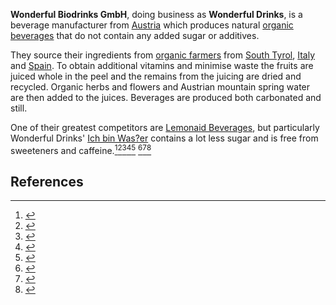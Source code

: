 {{AfC submission|t||ts=20241005220615|u=KorneliaStoiber|ns=118|demo=}}<!-- Important, do not remove this line before article has been created. -->
{{Infobox company
| name                = Wonderful Biodrinks GmbH
| logo                = 
| logo_caption        = 
| logo_upright        = <!-- default: 1 -->
| logo_alt            = 
| type                = 
| industry            = [[Beverages]]
| predecessor         = Pona Sonst Nix GmbH
<!-- or: predecessors = -->
| founded             = {{Start date and age|2014}}<!-- if known: {{Start date and age|YYYY|MM|DD}} in [[city]], country -->
| founder             = [[Anna Abermann]] <!-- or: founders = -->
| defunct             = <!--{{End date|YYYY|MM|DD}} -->
| fate                = 
| successor           = <!-- or:  successors = -->
| hq_location_city    = 
| hq_location_country = [[Austria]]
| area_served         = <!-- or: areas_served = -->
| key_people          = [[Anna Abermann]], [[CEO]]
| products            = 
*[https://www.wonderfuldrinks.com/en/brands/pona Pona]
*[https://www.wonderfuldrinks.com/en/brands/ich-bin-wasser Ich bin Was?er]
*[https://www.wonderfuldrinks.com/de/brands/tssschk TSSSCHK…]
*[https://www.wonderfuldrinks.com/en/brands/bitterschoen bitterschön]
| owner               = <!-- or: owners = -->
| num_employees       = 
| num_employees_year  = <!-- Year of num_employees data (if known) -->
| parent              = 
| website             = {{URL| https://www.wonderfuldrinks.com}}
}}

'''Wonderful Biodrinks GmbH''', doing business as '''Wonderful Drinks''', is a beverage manufacturer from [[Austria]] which produces natural [[organic beverages]] that do not contain any added sugar or additives.

They source their ingredients from [[organic farmers]] from [[South Tyrol]], [[Italy]] and [[Spain]]. To obtain additional vitamins and minimise waste the fruits are juiced whole in the peel and the remains from the juicing are dried and recycled. Organic herbs and flowers and Austrian mountain spring water are then added to the juices. Beverages are produced both carbonated and still.

One of their greatest competitors are [https://de.wikipedia.org/wiki/Lemonaid_Beverages Lemonaid Beverages], but particularly Wonderful Drinks' [https://www.wonderfuldrinks.com/en/brands/ich-bin-wasser Ich bin Was?er] contains a lot less sugar and is free from sweeteners and caffeine.<ref>{{Cite web
|title=Wonderful Drinks Website
|url=https://www.wonderfuldrinks.com/en
|access-date=2024-10-06
|website=Wonderful Drinks
|language=en
|url-status=live}}</ref><ref>{{Cite web
|title= Wonderful Drinks/PONA - mit Qualität wachsen
|url=https://youtube.com/watch?v=1mjxbcHvy5M
|access-date=2024-10-06
|website=YouTube
|language=de
|url-status=live}}</ref><ref>{{Cite web
|title=Produzent: Wonderful Drinks
|url=https://www.adamah.at/wonderfuldrinks
|access-date=2024-10-06
|website=ADAMAH BioHof
|language=de
|url-status=live}}</ref><ref>{{Cite web
|title=Wonderful Drinks: Wiener Getränke-Startup erreicht erstmalig Jahresabsatz von einer Million Flaschen
|url=https://brutkasten.com/artikel/wonderful-drinks-wachstum
|access-date=2024-10-06
|website=brutkasten
|language=de
|url-status=live}}</ref><ref>{{Cite web
|title=Wonderful Drinks / Pona - Mit Qualität wachsen
|url=https://www.conda.at/startup/wonderfuldrinks
|access-date=2024-10-06
|website=CONDA Crowdinvesting
|language=de
|url-status=live}}</ref> <ref>{{Cite web
|title=Junge Getränkehersteller verzichten auf Plastik
|url= https://wien.orf.at/stories/3105232/
|access-date=2024-10-06
|website=ORF
|language=de
|url-status=live}}</ref><ref>{{Cite web
|title=Neustart für PONA
|url=https://www.ots.at/presseaussendung/OTS_20240102_OTS0001/neustart-fuer-pona
|access-date=2024-10-06
|website=APA-OTS Originaltext-Service
|language=de
|url-status=live}}</ref><ref>{{Cite web
|title=Crowdinvest-Kampagne von Wonderful Drinks
|url=https://www.zeitfuergenuss.at/news/2021/03/wonderful-drinks-startet-crowdinvest-kampagne.html
|access-date=2024-10-06
|website=Österreichischer Agrarverlag Druck und Verlags Gesellschaft m.b.H. Nfg. KG
|language=de
|url-status=live}}</ref>

==References==
{{reflist}}
